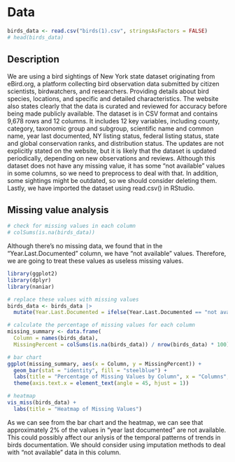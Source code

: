 # Data
```r
birds_data <- read.csv("birds(1).csv", stringsAsFactors = FALSE)
# head(birds_data)
```
## Description
We are using a bird sightings of New York state dataset originating from eBird.org, a platform collecting bird observation data submitted by citizen scientists, birdwatchers, and researchers. Providing details about bird species, locations, and specific and detailed characteristics. The website also states clearly that the data is curated and reviewed for accuracy before being made publicly available. The dataset is in CSV format and contains 9,678 rows and 12 columns. It includes 12 key variables, including county, category, taxonomic group and subgroup, scientific name and common name, year last documented, NY listing status, federal listing status, state and global conservation ranks, and distribution status. The updates are not explicitly stated on the website, but it is likely that the dataset is updated periodically, depending on new observations and reviews. Although this dataset does not have any missing value, it has some “not available” values in some columns, so we need to preprocess to deal with that. In addition, some sightings might be outdated, so we should consider deleting them. Lastly, we have imported the dataset using read.csv() in RStudio.

## Missing value analysis
```r
# check for missing values in each column
# colSums(is.na(birds_data))
```
Although there's no missing data, we found that in the "Year.Last.Documented" column, we have "not available" values. Therefore, we are going to treat these values as useless missing values.
```r
library(ggplot2)
library(dplyr)
library(naniar)

# replace these values with missing values
birds_data <- birds_data |>
  mutate(Year.Last.Documented = ifelse(Year.Last.Documented == "not available", NA, Year.Last.Documented))

# calculate the percentage of missing values for each column
missing_summary <- data.frame(
  Column = names(birds_data),
  MissingPercent = colSums(is.na(birds_data)) / nrow(birds_data) * 100)

# bar chart
ggplot(missing_summary, aes(x = Column, y = MissingPercent)) +
  geom_bar(stat = "identity", fill = "steelblue") +
  labs(title = "Percentage of Missing Values by Column", x = "Columns", y = "Percentage Missing (%)") +
  theme(axis.text.x = element_text(angle = 45, hjust = 1))

# heatmap
vis_miss(birds_data) +
  labs(title = "Heatmap of Missing Values")
```
As we can see from the bar chart and the heatmap, we can see that approximately 2% of the values in "year last documented" are not available. This could possibly affect our anlysis of the temporal patterns of trends in birds documentation. We should consider using imputation methods to deal with "not available" data in this column.